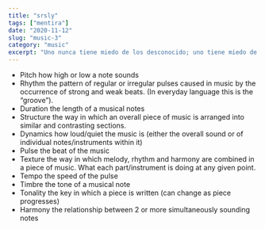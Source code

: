 ```yaml
---
title: "srsly"
tags: ["mentira"]
date: "2020-11-12"
slug: "music-3"
category: "music"
excerpt: "Uno nunca tiene miedo de los desconocido; uno tiene miedo de lo conocido llegando a su fin"
---
```


- Pitch
  how high or low a note sounds
- Rhythm
  the pattern of regular or irregular pulses caused in music by the occurrence of strong and weak beats. (In everyday language this is the “groove”).
- Duration
  the length of a musical notes
- Structure
  the way in which an overall piece of music is arranged into similar and contrasting sections.
- Dynamics
  how loud/quiet the music is (either the overall sound or of individual notes/instruments within it)
- Pulse
  the beat of the music
- Texture
  the way in which melody, rhythm and harmony are combined in a piece of music. What each part/instrument is doing at any given point.
- Tempo
  the speed of the pulse
- Timbre
  the tone of a musical note
- Tonality
  the key in which a piece is written (can change as piece progresses)
- Harmony
  the relationship between 2 or more simultaneously sounding notes
